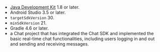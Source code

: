 <PlatformWrapper platform="android">

- [Java Development Kit](https://www.oracle.com/java/technologies/downloads/) 1.8 or later.
- Android Studio 3.5 or later.
- `targetSdkVersion` 30.
- `minSdkVersion` 21.
- Gradle 4.6 or later.
- a Chat project that has integrated the Chat SDK and implemented the <Link to="../get-started/get-started-sdk?platform={{platform.PATH}}">basic real-time chat functionalities</Link>, including users logging in and out and sending and receiving messages.

</PlatformWrapper>
